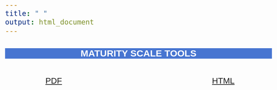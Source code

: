 ```yaml
---
title: " "
output: html_document
---
```



<html>
<head>
<style media="all"> 
  body {
        /* to centre page on screen*/
        margin-left: auto;
        margin-right: auto;
        font-family: sans-serif;
        font-size: 20pt;
    }
    h1{
    color:white;
    font-size:30px;
    background-color:#4775D1;
    font-weight:700;
    text-align: center;
    }
    h2{
    font-size:25px;
    background-color:#E6E6FF;
    font-weight:600;
    }
    h3{
    color:red;
    font-size:20px;
    font-weight:1000;
    font-weight: bold;
    }
    hr{
    color:#4775D1;
    height:8px;
    background-color:#4775D1;
    }
    h4{
    font-size:10px;
    color:#4775D1;
    }
    p{
    font-size:
    17px;
    }
    </style>

<title>Page Title</title>


</head>

<body>

<h1>MATURITY SCALE TOOLS</h1>


\


:::::::::::::: {.columns}
::: {.column width="40%"}

<center>
[PDF](ENGPDF.html)
</center>

:::
::: {.column width="20%"}

\

:::
::: {.column width="40%"}

<center>
[HTML](ENGHTML.html)
</center>

:::
::::::::::::::

\

\

\



</body>
</html>